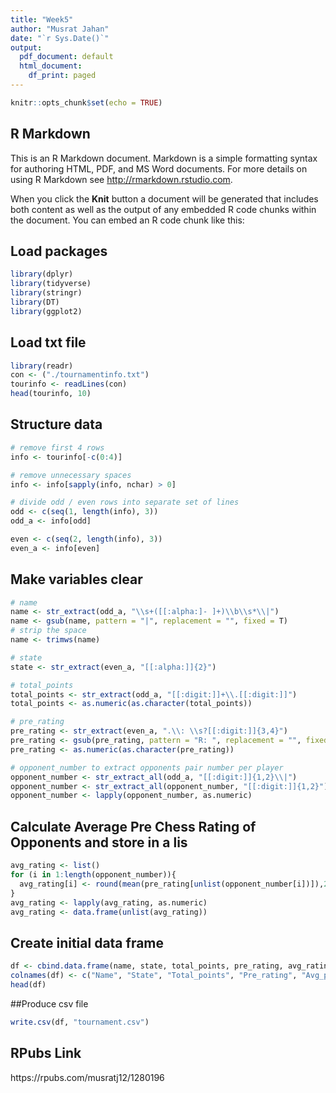 ```yaml
---
title: "Week5"
author: "Musrat Jahan"
date: "`r Sys.Date()`"
output:
  pdf_document: default
  html_document:
    df_print: paged
---
```


```r
knitr::opts_chunk$set(echo = TRUE)
```

## R Markdown

This is an R Markdown document. Markdown is a simple formatting syntax for authoring HTML, PDF, and MS Word documents. For more details on using R Markdown see <http://rmarkdown.rstudio.com>.

When you click the **Knit** button a document will be generated that includes both content as well as the output of any embedded R code chunks within the document. You can embed an R code chunk like this:

## Load packages
```r
library(dplyr)
library(tidyverse)
library(stringr)
library(DT)
library(ggplot2)
```


## Load txt file
```r
library(readr)
con <- ("./tournamentinfo.txt")
tourinfo <- readLines(con)
head(tourinfo, 10)

```

## Structure data 
```r
# remove first 4 rows 
info <- tourinfo[-c(0:4)]

# remove unnecessary spaces
info <- info[sapply(info, nchar) > 0]

# divide odd / even rows into separate set of lines
odd <- c(seq(1, length(info), 3))
odd_a <- info[odd]

even <- c(seq(2, length(info), 3))
even_a <- info[even]
```

## Make variables clear 
```r
# name
name <- str_extract(odd_a, "\\s+([[:alpha:]- ]+)\\b\\s*\\|")
name <- gsub(name, pattern = "|", replacement = "", fixed = T)
# strip the space
name <- trimws(name)

# state
state <- str_extract(even_a, "[[:alpha:]]{2}")

# total_points
total_points <- str_extract(odd_a, "[[:digit:]]+\\.[[:digit:]]")
total_points <- as.numeric(as.character(total_points))

# pre_rating
pre_rating <- str_extract(even_a, ".\\: \\s?[[:digit:]]{3,4}")
pre_rating <- gsub(pre_rating, pattern = "R: ", replacement = "", fixed = T)
pre_rating <- as.numeric(as.character(pre_rating))

# opponent_number to extract opponents pair number per player
opponent_number <- str_extract_all(odd_a, "[[:digit:]]{1,2}\\|")
opponent_number <- str_extract_all(opponent_number, "[[:digit:]]{1,2}")
opponent_number <- lapply(opponent_number, as.numeric)
```

## Calculate Average Pre Chess Rating of Opponents and store in a lis
```r
avg_rating <- list()
for (i in 1:length(opponent_number)){
  avg_rating[i] <- round(mean(pre_rating[unlist(opponent_number[i])]),2)
}
avg_rating <- lapply(avg_rating, as.numeric)
avg_rating <- data.frame(unlist(avg_rating))
```

## Create initial data frame
```r
df <- cbind.data.frame(name, state, total_points, pre_rating, avg_rating)
colnames(df) <- c("Name", "State", "Total_points", "Pre_rating", "Avg_pre_chess_rating_of_opponents")
head(df)

```

##Produce csv file
```r
write.csv(df, "tournament.csv") 
```

## RPubs Link
https://rpubs.com/musratj12/1280196

